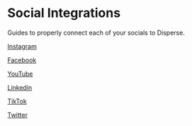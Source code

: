 # Social Integrations

Guides to properly connect each of your socials to Disperse.

[Instagram](https://trydisperse.com/guides/instagram)

[Facebook](https://trydisperse.com/guides/facebook)

[YouTube](https://trydisperse.com/guides/youtube)

[Linkedin](https://trydisperse.com/guides/linkedin)

[TikTok](https://trydisperse.com/guides/tiktok)

[Twitter](https://trydisperse.com/guides/twitter)